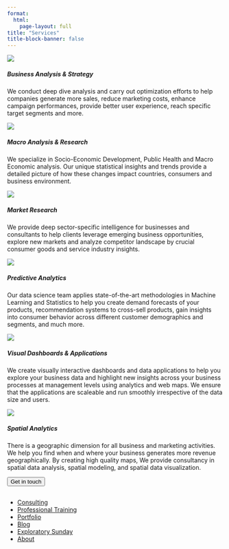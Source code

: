 ```yaml
---
format:
  html:
    page-layout: full
title: "Services"
title-block-banner: false
---
```


::: {.consult .grid}
::: {.consulting .g-col-12 .g-col-md-6 .g-col-lg-4}
<img src="images/services/business-analysis-strategy.png"/>

<h5>Business Analysis & Strategy</h5>

<p>We conduct deep dive analysis and carry out optimization efforts to help companies generate more sales, reduce marketing costs, enhance campaign performances, provide better user experience, reach specific target segments and more.</p>
:::

::: {.consulting .g-col-12 .g-col-md-6 .g-col-lg-4}
<img src="images/services/Macro-Analysis-Research.png"/>

<h5>Macro Analysis & Research</h5>

<p>We specialize in Socio-Economic Development, Public Health and Macro Economic analysis. Our unique statistical insights and trends provide a detailed picture of how these changes impact countries, consumers and business environment.</p>
:::

::: {.consulting .g-col-12 .g-col-md-6 .g-col-lg-4}
<img src="images/services/market-analysis.png"/>

<h5>Market Research</h5>

<p>We provide deep sector-specific intelligence for businesses and consultants to help clients leverage emerging business opportunities, explore new markets and analyze competitor landscape by crucial consumer goods and service industry insights.</p>
:::

::: {.consulting .g-col-12 .g-col-md-6 .g-col-lg-4}
<img src="images/services/datascience.png"/>

<h5>Predictive Analytics</h5>

<p>Our data science team applies state-of-the-art methodologies in Machine Learning and Statistics to help you create demand forecasts of your products, recommendation systems to cross-sell products, gain insights into consumer behavior across different customer demographics and segments, and much more.</p>
:::

::: {.consulting .g-col-12 .g-col-md-6 .g-col-lg-4}
<img src="images/services/visualization&amp;shiny.png"/>

<h5>Visual Dashboards & Applications</h5>

<p>We create visually interactive dashboards and data applications to help you explore your business data and highlight new insights across your business processes at management levels using analytics and web maps. We ensure that the applications are scaleable and run smoothly irrespective of the data size and users.</p>
:::

::: {.consulting .g-col-12 .g-col-md-6 .g-col-lg-4}
<img src="images/services/workflow.png"/>

<h5>Spatial Analytics</h5>

<p>There is a geographic dimension for all business and marketing activities. We help you find when and where your business generates more revenue geographically. By creating high quality maps, We provide consultancy in spatial data analysis, spatial modeling, and spatial data visualization.</p>
:::
:::

::: button3
<a href="index.qmd#cont"> <button class="btn btn-outline-primary btn-lg">Get in touch</button> </a>
:::

::: footer
<h2>

</h2>

::: social
<a href="https://www.facebook.com/profile.php?id=100088076201356"><i class="bi bi-facebook"></i></a> <a href="https://twitter.com/StatDevs "><i class="bi bi-twitter"></i></a> <a href="https://www.linkedin.com/company/stat-devs"><i class="bi bi-linkedin"></i></a> <a href="https://github.com/Stat-Devs"><i class="bi bi-github"></i></a>
:::

<ul class="links">

<li><a href="consulting.qmd">Consulting</a></li>

<li><a href="training.qmd">Professional Training</a></li>

<li><a href="portfolio.qmd">Portfolio</a></li>

<li><a href="blog.qmd">Blog</a></li>

<li><a href="exploratory-sunday.qmd">Exploratory Sunday</a></li>

<li><a href="about.qmd">About</a></li>

</ul>
:::
